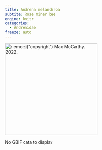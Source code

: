 ```yaml
---
title: Andrena melanchroa
subtite: Rose miner bee
engine: knitr
categories:
  - Andrenidae
freeze: auto
---
```

[![`r emo::ji("copyright")` Max McCarthy. 2022.](/files/no_bee.png){height=300}](https://inaturalist.ca/observations/118931071)

No GBIF data to display
